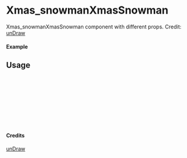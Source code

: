 
<Meta of={Xmas_snowmanXmasSnowman} title="unDraw/Xmas_snowmanXmasSnowman" />

# Xmas_snowmanXmasSnowman

Xmas_snowmanXmasSnowman component with different props.
Credit: [unDraw](https://undraw.co/illustrations)

#### Example

<Canvas of={Xmas_snowmanXmasSnowman.Primary} />

## Usage

```ts
import { Xmas_snowmanXmasSnowman } from "yadl-ui";

const Example = () => {
  return (
      <Xmas_snowmanXmasSnowman />
  );
};

export default Example;
```

#### Credits
[unDraw](https://undraw.co/illustrations)
